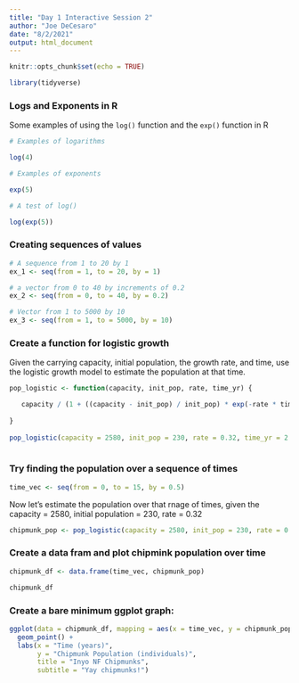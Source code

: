 ```yaml
---
title: "Day 1 Interactive Session 2"
author: "Joe DeCesaro"
date: "8/2/2021"
output: html_document
---
```


```r
knitr::opts_chunk$set(echo = TRUE)

library(tidyverse)
```

### Logs and Exponents in R

Some examples of using the `log()` function and the `exp()` function in R

```r
# Examples of logarithms

log(4)

# Examples of exponents

exp(5)

# A test of log()

log(exp(5))
```

### Creating sequences of values

```r
# A sequence from 1 to 20 by 1
ex_1 <- seq(from = 1, to = 20, by = 1)

# a vector from 0 to 40 by increments of 0.2
ex_2 <- seq(from = 0, to = 40, by = 0.2)

# Vector from 1 to 5000 by 10
ex_3 <- seq(from = 1, to = 5000, by = 10)
```

### Create a function for logistic growth

Given the carrying capacity, initial population, the growth rate, and time, use the logistic growth model to estimate the population at that time.

```r
pop_logistic <- function(capacity, init_pop, rate, time_yr) {

   capacity / (1 + ((capacity - init_pop) / init_pop) * exp(-rate * time_yr))
  
}
  
pop_logistic(capacity = 2580, init_pop = 230, rate = 0.32, time_yr = 2.4)
  
```

### Try finding the population over a sequence of times

```r
time_vec <- seq(from = 0, to = 15, by = 0.5)
```

Now let's estimate the population over that rnage of times, given the capacity = 2580, initial population = 230, rate = 0.32

```r
chipmunk_pop <- pop_logistic(capacity = 2580, init_pop = 230, rate = 0.32, time_yr = time_vec)
```

### Create a data fram and plot chipmink population over time

```r

chipmunk_df <- data.frame(time_vec, chipmunk_pop)

chipmunk_df

```

### Create a bare minimum ggplot graph:
```r
ggplot(data = chipmunk_df, mapping = aes(x = time_vec, y = chipmunk_pop)) + 
  geom_point() + 
  labs(x = "Time (years)", 
       y = "Chipmunk Population (individuals)", 
       title = "Inyo NF Chipmunks",
       subtitle = "Yay chipmunks!")
```

